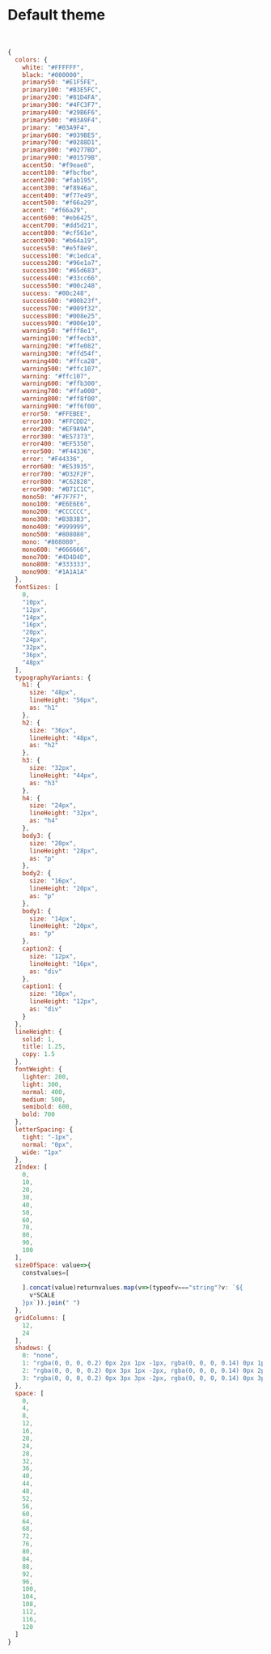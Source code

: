 
<Meta title="Theme/JSON"  />

# Default theme

<br />

```js dark
{
  colors: {
    white: "#FFFFFF",
    black: "#000000",
    primary50: "#E1F5FE",
    primary100: "#B3E5FC",
    primary200: "#81D4FA",
    primary300: "#4FC3F7",
    primary400: "#29B6F6",
    primary500: "#03A9F4",
    primary: "#03A9F4",
    primary600: "#039BE5",
    primary700: "#0288D1",
    primary800: "#0277BD",
    primary900: "#01579B",
    accent50: "#f9eae8",
    accent100: "#fbcfbe",
    accent200: "#fab195",
    accent300: "#f8946a",
    accent400: "#f77e49",
    accent500: "#f66a29",
    accent: "#f66a29",
    accent600: "#eb6425",
    accent700: "#dd5d21",
    accent800: "#cf561e",
    accent900: "#b64a19",
    success50: "#e5f8e9",
    success100: "#c1edca",
    success200: "#96e1a7",
    success300: "#65d683",
    success400: "#33cc66",
    success500: "#00c248",
    success: "#00c248",
    success600: "#00b23f",
    success700: "#009f32",
    success800: "#008e25",
    success900: "#006e10",
    warning50: "#fff8e1",
    warning100: "#ffecb3",
    warning200: "#ffe082",
    warning300: "#ffd54f",
    warning400: "#ffca28",
    warning500: "#ffc107",
    warning: "#ffc107",
    warning600: "#ffb300",
    warning700: "#ffa000",
    warning800: "#ff8f00",
    warning900: "#ff6f00",
    error50: "#FFEBEE",
    error100: "#FFCDD2",
    error200: "#EF9A9A",
    error300: "#E57373",
    error400: "#EF5350",
    error500: "#F44336",
    error: "#F44336",
    error600: "#E53935",
    error700: "#D32F2F",
    error800: "#C62828",
    error900: "#B71C1C",
    mono50: "#F7F7F7",
    mono100: "#E6E6E6",
    mono200: "#CCCCCC",
    mono300: "#B3B3B3",
    mono400: "#999999",
    mono500: "#808080",
    mono: "#808080",
    mono600: "#666666",
    mono700: "#4D4D4D",
    mono800: "#333333",
    mono900: "#1A1A1A"
  },
  fontSizes: [
    0,
    "10px",
    "12px",
    "14px",
    "16px",
    "20px",
    "24px",
    "32px",
    "36px",
    "48px"
  ],
  typographyVariants: {
    h1: {
      size: "48px",
      lineHeight: "56px",
      as: "h1"
    },
    h2: {
      size: "36px",
      lineHeight: "48px",
      as: "h2"
    },
    h3: {
      size: "32px",
      lineHeight: "44px",
      as: "h3"
    },
    h4: {
      size: "24px",
      lineHeight: "32px",
      as: "h4"
    },
    body3: {
      size: "20px",
      lineHeight: "28px",
      as: "p"
    },
    body2: {
      size: "16px",
      lineHeight: "20px",
      as: "p"
    },
    body1: {
      size: "14px",
      lineHeight: "20px",
      as: "p"
    },
    caption2: {
      size: "12px",
      lineHeight: "16px",
      as: "div"
    },
    caption1: {
      size: "10px",
      lineHeight: "12px",
      as: "div"
    }
  },
  lineHeight: {
    solid: 1,
    title: 1.25,
    copy: 1.5
  },
  fontWeight: {
    lighter: 200,
    light: 300,
    normal: 400,
    medium: 500,
    semibold: 600,
    bold: 700
  },
  letterSpacing: {
    tight: "-1px",
    normal: "0px",
    wide: "1px"
  },
  zIndex: [
    0,
    10,
    20,
    30,
    40,
    50,
    60,
    70,
    80,
    90,
    100
  ],
  sizeOfSpace: value=>{
    constvalues=[
      
    ].concat(value)returnvalues.map(v=>(typeofv==="string"?v: `${
      v*SCALE
    }px`)).join(" ")
  },
  gridColumns: [
    12,
    24
  ],
  shadows: {
    0: "none",
    1: "rgba(0, 0, 0, 0.2) 0px 2px 1px -1px, rgba(0, 0, 0, 0.14) 0px 1px 1px 0px, rgba(0, 0, 0, 0.12) 0px 1px 3px 0px",
    2: "rgba(0, 0, 0, 0.2) 0px 3px 1px -2px, rgba(0, 0, 0, 0.14) 0px 2px 2px 0px, rgba(0, 0, 0, 0.12) 0px 1px 5px 0px",
    3: "rgba(0, 0, 0, 0.2) 0px 3px 3px -2px, rgba(0, 0, 0, 0.14) 0px 3px 4px 0px, rgba(0, 0, 0, 0.12) 0px 1px 8px 0px"
  },
  space: [
    0,
    4,
    8,
    12,
    16,
    20,
    24,
    28,
    32,
    36,
    40,
    44,
    48,
    52,
    56,
    60,
    64,
    68,
    72,
    76,
    80,
    84,
    88,
    92,
    96,
    100,
    104,
    108,
    112,
    116,
    120
  ]
}
```

